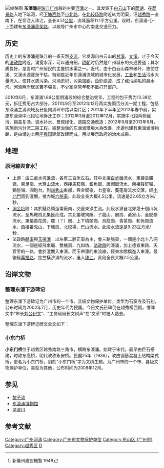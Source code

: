 [[File:DongHou_River_in_LukGing_Road.jpg|缩略图]]
{{NoteTA|1=涌}}
'''东濠涌'''是[[珠江|珠江]][[广州|广州]]段的主要[[河涌|河涌]]之一。其发源于[[白云山_(广州)|白云山]]下的[[麓湖公园|麓湖]]，在[[麓景路|麓景路]]入地下暗河，经[[下塘西路|下塘西路]]至[[小北路|小北路]]，在[[北较场路|北较场路]]附近转为明渠，沿[[越秀路_(广州)|越秀路]]一直南下，在{{link-yue|江湾大酒店|廣信江灣新城大酒店}}旁注入珠江，全长4.51[[公里|公里]]，流域面积11.1平方公里。现时，东濠涌-{}-上面建有[[东濠涌高架路|东濠涌高架路]]，以疏导广州市中心的南北交通压力。

==历史==
历史上的东濠涌是珠江的一条天然[[支流|支流]]，它发源自白云山的[[甘溪|甘溪]]、[[文溪|文溪]]，止于今天的[[法政路|法政路]]附近。涌宽水深，可以通舟船，[[明朝|明朝]]时仍然是广州城东的交通要道；其水质良好，是当时广州居民的主要供水渠之一。近代，由于白云山森林破坏，致使甘溪、文溪水源逐渐干枯。特别是近年东濠涌流域的城市化发展，[[工业|工业]]和[[生活|生活]]污水大量流入，使其水质污染。河涌淤积，污染加剧，鱼虾绝迹，成了藏污纳垢的臭水沟。河涌两岸居民苦不堪言，不少家庭常年都不敢打开窗户。

2010年6月，东濠涌1.89公里明涌段的综合整治完毕，工程的包干费为10.38亿元，拆迁费用占大部分。2011年9月至2012年12月再实施雨污分流一期工程，包括东濠涌主涌流域及孖鱼岗涌环市路以南片区；2011年下半年至2012年春节前，实施东濠涌中北段征地拆迁工作；2012年3月至2012年12月，实施中北段两侧截污、揭盖复涌、调水补水、景观绿化、道路交通改造；2012年9月至2013年6月，实施雨污分流二期工程。經整治後的东濠涌環境大為改善，岸邊也建有東濠涌博物館，是由涌边上两座[[中華民國|民国]]建筑改建而成，用以展示政府的治水成果。

== 地理 ==

=== 原河線與會水<ref>新廣州建設概覽 1949</ref> ===

* 上游：由三處水坑匯流，各有三百米左右。其中北接[[百步梯|百步梯]]流水，東接長腰嶺、百足崗、大窩山流水，西接馬鞍嶺、銀魚崗、唐帽崗流水，南接屐釘嶺、鵝髻嶺、圓砲台。到[[越秀山|越秀山]]東部，與金釵嶺、七星嶺、葵蓬崗流水交匯，經[[小北门_(广州)|小北門]]而到潼關，接內城[[六脉渠|六脈渠]]。此段全長大概4.5公里，流速是22.65立方米/秒。
* [[淘金坑|淘金坑]]段：其於錢路頭造幣廠南，交匯東濠主流。此段水源自北郊幾十個山坑流水，至馬鞍崗北集匯而成。其北接坡狗窿、子龍山、崩崗、黃家山、金釵嶺流水，東接黃花崗、羅（？）崗、上下墳頭崗、烏龍崗、青菜崗、和尚崗流水，西接番鬼山、下塘崗、北校場、巴山流水。此段水流速是9.23立方米/秒。
* 法政路[[六脉渠|脈渠]]與[[玉带濠|玉帶濠]]：以左第二脈正渠為主，會三路脈渠，一個是小北十八洞流水，一個是經飛來廟、雙槐洞、九如坊、[[法政路|法政路]]的濠涌，加上德宣東路、天官里的一路，會於潼關入東濠。而玉帶濠的東流線，經東水關橋進入東濠。最後經[[万福路|萬福路]]，接竺橫沙涌的流水，進入[[珠江|珠江]]。此段全長大概2.5公里。

== 沿岸文物 ==
=== 整理东濠下游碑记 ===
{{文物保护单位
|名称 = 整理东濠下游碑记
|子项 = 越秀桥
|图片 = 
|说明 = 
|级别 = 市、县级文物保护单位
|省名 = 广东省
|市/县名 = 广州市
|所在 = 越秀区越秀北路
|坐标 =<!-- 请使用{{Coord}}模板 -->
|分类 = 石窟寺及石刻
|时代 = 民国
|编号 = 6-29
|登录 = 2002年7月
}}
整理东濠下游碑记为广州市的一个市、县级文物保护单位，类型为石窟寺及石刻，公布时间为2002年7月，历史年代为民国。今日文氏石碑仍在越秀桥西侧，惟碑文中“市长[[劉紀文|刘公纪文]]”、“工务局局长文树声”在“文革”时被人凿去。

整理东濠下游碑记碑文全文如下：

{{Quotation|粤城设置肇始于周赧王，时越人公师隅所筑之南武城，历时二千余载，濠渠淤塞事所常有，虽历代有所浚，第多因陋就简，只顾目前，无一劳永逸之策，以故水患叠见，而东濠则尤甚焉，民国二十有一年七月二十九日广州市大雨竟夕，东濠上游山洪暴发，小北区域首当其冲，塌宇伤人遽罹浩劫，百年以来未尝有也，翌岁秋，复遭巨浸，为患无已，补牢之举，自不容缓，兴利除弊，责在有司。二十有二年冬，树声忝长工务，谋为市民安居弭患，即致力修治渠务，乃秉承▇▇▇▇▇▇（市长刘公纪文）意旨筹集款项，缮治图则，几十余月始克竣事。爰于二十有四年秋，举工事自筑横沙以迄双眼桥，濠长凡万尺，阻者宽之，淤者浚之，分级跌流，以杀激湍，并於濠旁拓筑行路以示濠界，而利往来，复於潼关筑口，建置活闸以压倒流。濠有桥凡五，曰竺横沙桥、曰小东门桥、曰东华路桥、曰大东门桥、曰越秀桥，而桥孔皆隘，宣泄维艰，故皆夷而新之，斯桥其一矣，此皆下游之工事也。至若扩而充之，凿沟以泄河源，筑坝而成涵湖，利用山洪，以资灌溉，斯则上游工事之设施更为完美然，亦未可视为缓图也。兹因桥成，爰纪其要，以勒贞珉。　　
                     中华民国二十四年十一月　▇▇▇▇▇▇▇ （工务局局长文树声）撰并书}}

=== 小东门桥 ===
{{文物保护单位
|名称 = 小东门桥
|图片 = 
|说明 = 
|级别 = 市、县级文物保护单位
|省名 = 广东省
|市/县名 = 广州市
|所在 = 越秀区越秀南路三角市
|坐标 =<!-- 请使用{{Coord}}模板 -->
|分类 = 其他
|时代 = 1936年
|编号 = 7-103
|登录 = 2008年12月
}}

'''小东门桥'''位于越秀区越秀南路三角市，横跨东濠涌。始建于宋代，最早由巨石搭建，时称东高桥，明代改称永安桥。民国25年（1936），改由钢筋混凝土结构梁式桥，更名为小东门桥。阴刻“小东门桥”字为文树生题。为广州市的一个市、县级文物保护单位，类型为其他，公布时间为2008年12月。

==参见==
*[[黎子流|黎子流]]
*[[东濠涌博物馆|东濠涌博物馆]]
*[[清溪川|清溪川]]

==参考文献==
{{reflist}}

{{广州}}
[[Category:广州河涌|Category:广州河涌]]
[[Category:广州市文物保护单位|Category:广州市文物保护单位]]
[[Category:东山区_(广州市)|Category:东山区 (广州市)]]
[[Category:越秀区|Category:越秀区]]
[[Category:珠江水系|D]]